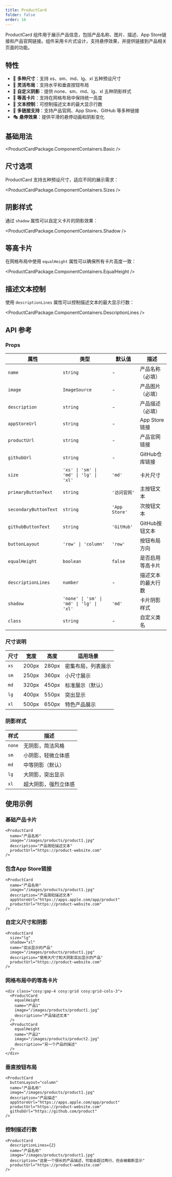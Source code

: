 ```yaml
---
title: ProductCard
folder: false
order: 16
---
```



ProductCard 组件用于展示产品信息，包括产品名称、图片、描述、App Store链接和产品官网链接。组件采用卡片式设计，支持悬停效果，并提供链接到产品相关页面的功能。

## 特性

- 🎨 **多种尺寸**：支持 xs、sm、md、lg、xl 五种预设尺寸
- 🎯 **灵活布局**：支持水平和垂直按钮布局
- 🌟 **自定义阴影**：提供 none、sm、md、lg、xl 五种阴影样式
- 📏 **等高卡片**：支持在网格布局中保持统一高度
- 📝 **文本控制**：可控制描述文本的最大显示行数
- 🔗 **多链接支持**：支持产品官网、App Store、GitHub 等多种链接
- 🎭 **悬停效果**：提供平滑的悬停动画和阴影变化

## 基础用法

<ProductCardPackage.ComponentContainers.Basic />

## 尺寸选项

ProductCard 支持五种预设尺寸，适应不同的展示需求：

<ProductCardPackage.ComponentContainers.Sizes />

## 阴影样式

通过 `shadow` 属性可以自定义卡片的阴影效果：

<ProductCardPackage.ComponentContainers.Shadow />

## 等高卡片

在网格布局中使用 `equalHeight` 属性可以确保所有卡片高度一致：

<ProductCardPackage.ComponentContainers.EqualHeight />

## 描述文本控制

使用 `descriptionLines` 属性可以控制描述文本的最大显示行数：

<ProductCardPackage.ComponentContainers.DescriptionLines />

## API 参考

### Props

| 属性 | 类型 | 默认值 | 描述 |
|------|------|--------|------|
| `name` | `string` | - | 产品名称（必填） |
| `image` | `ImageSource` | - | 产品图片（必填） |
| `description` | `string` | - | 产品描述（必填） |
| `appStoreUrl` | `string` | - | App Store链接 |
| `productUrl` | `string` | - | 产品官网链接 |
| `githubUrl` | `string` | - | GitHub仓库链接 |
| `size` | `'xs' \| 'sm' \| 'md' \| 'lg' \| 'xl'` | `'md'` | 卡片尺寸 |
| `primaryButtonText` | `string` | `'访问官网'` | 主按钮文本 |
| `secondaryButtonText` | `string` | `'App Store'` | 次按钮文本 |
| `githubButtonText` | `string` | `'GitHub'` | GitHub按钮文本 |
| `buttonLayout` | `'row' \| 'column'` | `'row'` | 按钮布局方向 |
| `equalHeight` | `boolean` | `false` | 是否启用等高卡片 |
| `descriptionLines` | `number` | - | 描述文本的最大行数 |
| `shadow` | `'none' \| 'sm' \| 'md' \| 'lg' \| 'xl'` | `'md'` | 卡片阴影样式 |
| `class` | `string` | - | 自定义类名 |

### 尺寸说明

| 尺寸 | 宽度 | 高度 | 适用场景 |
|------|------|------|----------|
| `xs` | 200px | 280px | 密集布局，列表展示 |
| `sm` | 250px | 360px | 小尺寸展示 |
| `md` | 320px | 450px | 标准展示（默认） |
| `lg` | 400px | 550px | 突出显示 |
| `xl` | 500px | 650px | 特色产品展示 |

### 阴影样式

| 样式 | 描述 |
|------|------|
| `none` | 无阴影，简洁风格 |
| `sm` | 小阴影，轻微立体感 |
| `md` | 中等阴影（默认） |
| `lg` | 大阴影，突出显示 |
| `xl` | 超大阴影，强烈立体感 |

## 使用示例

### 基础产品卡片

```astro
<ProductCard
  name="产品名称"
  image="/images/products/product1.jpg"
  description="产品简短描述文本"
  productUrl="https://product-website.com"
/>
```

### 包含App Store链接

```astro
<ProductCard
  name="产品名称"
  image="/images/products/product1.jpg"
  description="产品简短描述文本"
  appStoreUrl="https://apps.apple.com/app/product"
  productUrl="https://product-website.com"
/>
```

### 自定义尺寸和阴影

```astro
<ProductCard
  size="lg"
  shadow="xl"
  name="突出显示的产品"
  image="/images/products/product1.jpg"
  description="使用大尺寸和大阴影突出显示的产品"
  productUrl="https://product-website.com"
/>
```

### 网格布局中的等高卡片

```astro
<div class="cosy:gap-4 cosy:grid cosy:grid-cols-3">
  <ProductCard
    equalHeight
    name="产品1"
    image="/images/products/product1.jpg"
    description="产品描述文本"
  />
  <ProductCard
    equalHeight
    name="产品2"
    image="/images/products/product2.jpg"
    description="另一个产品的描述"
  />
</div>
```

### 垂直按钮布局

```astro
<ProductCard
  buttonLayout="column"
  name="产品名称"
  image="/images/products/product1.jpg"
  description="产品描述"
  appStoreUrl="https://apps.apple.com/app/product"
  productUrl="https://product-website.com"
  githubUrl="https://github.com/product"
/>
```

### 控制描述行数

```astro
<ProductCard
  descriptionLines={2}
  name="产品名称"
  image="/images/products/product1.jpg"
  description="这是一个很长的产品描述，可能会超过两行，但会被截断显示"
  productUrl="https://product-website.com"
/>
``` 
